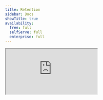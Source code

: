 ```yaml
---
title: Retention
sidebar: Docs
showTitle: true
availability:
  free: full
  selfServe: full
  enterprise: full
---
```


<iframe 
    src="https://www.youtube-nocookie.com/embed/2jQco8hEvTI?start=658"
    className="rounded shadow-xl"
/>

Retention is a type of insight that shows you how many users return during subsequent periods. 

They're useful for answering questions like:

- Are new sign ups coming back to use your product after trying it?
- Is a new feature or user experience improving retention? 
- What type of user retains the best?

Retention insights are also a vital tool for evaluating whether you've [achieved product-market fit](/founders/product-market-fit-game).

## Creating a retention insight
<ProductScreenshot
    imageLight = {"https://res.cloudinary.com/dmukukwp6/image/upload/retention_f69d5f3c7c.png"} 
    imageDark = {"https://res.cloudinary.com/dmukukwp6/image/upload/retention_dark_51d858a4d0.png"}
    alt="Retention config" 
    classes="rounded"
/>

Retention insights support both [events](/docs/data/events) and [actions](/docs/data/actions).

When you create a retention insight, you're defining two things:

1. A start event – an event or action that determines if the user should be included in the retention analysis.
2. A return event – an event or action that the same user/entity 'returns' to perform. This tells us if the user was 'retained'.

It often, but not always, makes sense to use the same event or action for both.

<ProductScreenshot
    imageLight = {"https://res.cloudinary.com/dmukukwp6/image/upload/retention_product_interactions_light_5deef6c314.png"} 
    imageDark = {"https://res.cloudinary.com/dmukukwp6/image/upload/retention_product_interactions_dark_d3c93467e9.png"}
    alt="Retention config" 
    classes="rounded"
/>

In the example above, we used an action called 'Product Interactions' for both. 
The start event is highlighted in blue and the return event in green.
We grouped users by 'Unique users' and chosen users who did the 'Product Interactions' action for the first time during a six-week period.

You can also:

- Analyze retention for groups of users, such as all users in the same organization, company, or account. This is useful if your customers are companies with many users, but not all of them are active. This [requires group analytics](/docs/product-analytics/group-analytics).

- Define the retention period by any number of hours, days, weeks, or months. To analyze retention across a whole year, for example, you should configure your insight to say "in the last 12 months".

- Filter your retention insights using filter groups, such as event properties (country, device, etc.), person properties (job title, company name, etc.), feature flags (users who have a flag enabled), and existing [cohorts](/docs/data/cohorts) (pre-defined groups of users).

- Choose between **first time retention** and **recurring retention**. 
Recurring retention counts a user as part of a cohort if they performed the start event during that time period, irrespective of it was their first time or not. 
First time retention only counts a user as part of the cohort if it was their first time performing the start event.

- Add **breakdowns** to see how retention varies across different user segments. For example, you could break down by country to see which regions have the highest retention rates.

- Select between two **retention reference** options: "Period 0" (default) and "Previous period". The reference determines how percentages are calculated - either relative to the initial cohort or the previous period.

- Choose between **weighted mean** (default) and **simple mean** for retention calculation. Weighted mean accounts for different cohort sizes when calculating the average retention, while simple mean treats all cohorts equally.



## Understanding retention insights

Retention insights are visualized in two ways:

1. A **retention graph**, where each cohorts retention is rendered in a comparable line graph.
2. A **cohort retention table**, where the same data is shown in a table.

<ProductScreenshot
    imageLight = {"https://res.cloudinary.com/dmukukwp6/image/upload/retention_light_805120c74c.png"} 
    imageDark = {"https://res.cloudinary.com/dmukukwp6/image/upload/retention_dark_c319006162.png"}
    alt="Retention config" 
    classes="rounded"
/>

By default, both show the percentage of users who retained in each cohort relative to 'Week 0'

- **Column A** denotes the cohort. This retention insight is grouped by week, so it shows the date range of the six most recent weeks, and the seventh currently incomplete week. 

- **Column B** shows the size of each individual cohort. As noted earlier, retention insights default to unique users, but they can also be grouped by unique organizations, companies, etc.

- **Column C** is 'Week 0' – i.e. the week in which the start event or action first took place. This is always 100% because all users in that cohort must perform the event to be included. This would be 'Hour 0', 'Day 0', or 'Month 0' if you choose a different time period.

- **Column D** is Week 2 – i.e. the second week after the cohort was created. In this example, 27.4% of the 'May 20 to May 26' cohort retained, or 372 users.

When analyzing retention insights, remember that:

- Users cannot exist in more than one cohort – i.e. a user in the 'May 20 to May 26' won't also appear in the 'Jun 3 to Jun 9' cohort.

- Users can appear in more than one retention period – i.e. they could be counted in both 'Week 1' and 'Week 3', or all six weeks. This means, for example, that it's possible for a later period to have higher retention than an earlier period. This could suggest that users tend to return in a regular pattern – i.e. every few weeks or days – to perform a specific task.

- Retention insights only show you whether users performed an action or event, not how often. For that, create a [stickiness insight](/docs/product-analytics/stickiness).

- Periods in progress are marked with a tooltip indicating they're not yet complete. These periods will update as more data comes in.

- Clicking on a retention cell opens a modal with details about the specific users retained in that period, allowing for deeper analysis.


## Advanced retention options

### Relative retention
By default the retention percentage show in each cell is based off of 'starting cohort size' 
(the total number of users/entities that performed the start event which is indicated in the 'size' column).
So if Day 2 shows 25% for a cohort, it means that 25% of the users who performed the start event returned on Day 2.

You can toggle this to show retention relative to 'previous period'.
This changes the retention calculation to be the percentage of users who returned compared to the previous period.
With this option if Day 3 shows 40%, it means that 40% of the number of users who returned on Day 2 returned on Day 3.
The option helps to see which time interval has the biggest percentage increase/drop offs in users.

<ProductScreenshot
    imageLight = {"https://res.cloudinary.com/dmukukwp6/image/upload/retention_toggle_light_991ef62419.png"} 
    imageDark = {"https://res.cloudinary.com/dmukukwp6/image/upload/retention_toggle_dark_2b08408b59.png"}
    alt="Retention reference toggle" 
    classes="rounded"
/>

### Retention criteria
By default the retention numbers for a specific time interval, say Day 2, include only users who returned (performed 'return event') **on** Day 2.
This **on** retention is useful when you feature requires users to come back in each and every time interval.

An alternative to this is the **on or after** criteria. Also know as 'cumulative', 'rolling' or 'unbounded' retention.
When this is enabled, the retention number for a specific time interval, say Day 2, includes user who returned **on or after** Day 2 (i.e. users who returned on Day 3, Day 4,... are also counted in Day 2).
**On or after** retention provides an absolute view of how effectively you keep users coming back. 
It shows how many people first used your product and eventually returned to find more value, essentially highlighting the inverse of your overall churn rate.
This is useful when you want to measure your features which don't require users to come back consistently in every time period and gives you signal if they still care about the feature.

### Mean calculation logic
You can choose between two different calculation options for the mean/average retention for each time interval.
1. 'simple' - Calculates the average retention rate across all cohorts by giving equal weight to each cohort, regardless of its size.
2. 'weighted' - Calculates the average retention rate by giving more weight to larger cohorts, accounting for different cohort sizes in the final mean.

### Breakdowns
You can breakdown your retention numbers and graph on event/person properties.
eg. Breaking down the retention numbers by 'Country Name' can help to see which countries/regions have higher retention for the feature.

When using breakdowns you see the mean retention for each breakdown value and can click on each row to expand and show
each cohort with that breakdown value. 
There is also a dropdown selector next to the time range filter which lets you filter the graph and table
for a specific breakdown value.

Note, the breakdown logic is implemented such that both the start and return event must have the same breakdown value.
Example, when breaking down by browser, if the user performs the start event in Google Chrome but performs the return event in Firefox,
the return event won't be counted in the breakdown results for Google Chrome. 

### Configure display of retention insights on dashboards
Retention insights let you toggle the type of graph you're using


##  Retention vs. Stickiness


[Stickiness](/docs/product-analytics/stickiness) and retention insights can look very similar, but they tell you different things:

-   **Retention** measures the percentage of users who came back and performed an event within a given period **at least once**
-   **Stickiness** measures **how many** times within a period a user performed an event

Retention is good for seeing how well you're doing at keeping users engaged overall. Stickiness is useful for seeing deeply users are engaging with your product and helps you identify the most engaged users.